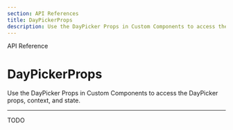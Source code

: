 ```yaml
---
section: API References
title: DayPickerProps
description: Use the DayPicker Props in Custom Components to access the DayPicker props, context, and state.
---
```


<SectionTitle>API Reference</SectionTitle>

# DayPickerProps

<Description>
  Use the DayPicker Props in Custom Components to access the DayPicker props,
  context, and state.
</Description>

---

TODO
